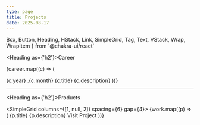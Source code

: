 ```yaml
---
type: page
title: Projects
date: 2025-08-17
---
```


  Box,
  Button,
  Heading,
  HStack,
  Link,
  SimpleGrid,
  Tag,
  Text,
  VStack,
  Wrap,
  WrapItem
} from '@chakra-ui/react'

<VStack align="start" spacing={6}>

<Heading as={'h2'}>Career</Heading>

{career.map((c) => (

<HStack key={c.year} spacing={4} align="start">
  <Text fontWeight="bold" w="80px">
    {c.year} .{c.month}
  </Text>
  <Box>
    <Text fontWeight="bold">
      {c.title}
    </Text>
    <Text>{c.description}</Text>
  </Box>
</HStack>
))}

</VStack>

---

<Heading as={'h2'}>Products</Heading>

<SimpleGrid columns={[1, null, 2]} spacing={6} gap={4}>
  {work.map((p) => (
    <Box key={p.title} p={6} borderWidth="1px" borderRadius="md" shadow="md">
      <Text fontWeight="bold" fontSize="xl" mt={0}>{p.title}</Text>
      <Text my={2}>{p.description}</Text>
      <Link href={p.link} color="teal.500" isExternal>Visit Project</Link>
    </Box>
  ))}
</SimpleGrid>
